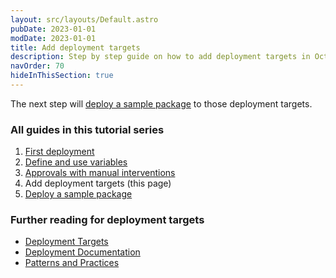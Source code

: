 ```yaml
---
layout: src/layouts/Default.astro
pubDate: 2023-01-01
modDate: 2023-01-01
title: Add deployment targets
description: Step by step guide on how to add deployment targets in Octopus Deploy.
navOrder: 70
hideInThisSection: true
---
```


<AddDeploymentTargets />

The next step will [deploy a sample package](/docs/getting-started/first-deployment/deploy-a-package) to those deployment targets.

### All guides in this tutorial series

1. [First deployment](/docs/getting-started/first-deployment/index)
2. [Define and use variables](/docs/getting-started/first-deployment/define-and-use-variables)
3. [Approvals with manual interventions](/docs/getting-started/first-deployment/approvals-with-manual-interventions)
4. Add deployment targets (this page)
5. [Deploy a sample package](/docs/getting-started/first-deployment/deploy-a-package)

### Further reading for deployment targets

- [Deployment Targets](/docs/infrastructure/deployment-targets)
- [Deployment Documentation](/docs/deployments)
- [Patterns and Practices](/docs/deployments/patterns)
